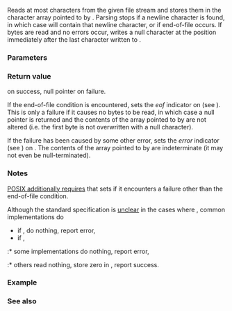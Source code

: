 {{cpp/title|fgets}}
{{cpp/io/c/navbar}}
{{ddcl|header=cstdio|
char* fgets( char* str, int count, std::FILE* stream );
}}

Reads at most {{c|count - 1}} characters from the given file stream and stores them in the character array pointed to by {{c|str}}. Parsing stops if a newline character is found, in which case {{c|str}} will contain that newline character, or if end-of-file occurs. If bytes are read and no errors occur, writes a null character at the position immediately after the last character written to {{c|str}}.

===Parameters===
{{par begin}}
{{par|str|pointer to an element of a char array}}
{{par|count|maximum number of characters to write (typically the length of {{c|str}})}}
{{par|stream|file stream to read the data from}}
{{par end}}

===Return value===
{{c|str}} on success, null pointer on failure.

If the end-of-file condition is encountered, sets the ''eof'' indicator on {{c|stream}} (see {{lc|std::feof()}}). This is only a failure if it causes no bytes to be read, in which case a null pointer is returned and the contents of the array pointed to by {{c|str}} are not altered (i.e. the first byte is not overwritten with a null character).

If the failure has been caused by some other error, sets the ''error'' indicator (see {{lc|std::ferror()}}) on {{c|stream}}. The contents of the array pointed to by {{c|str}} are indeterminate (it may not even be null-terminated).

===Notes===
[https://pubs.opengroup.org/onlinepubs/9699919799/functions/fgets.html POSIX additionally requires] that {{tt|fgets}} sets {{lc|errno}} if it encounters a failure other than the end-of-file condition.

Although the standard specification is [https://stackoverflow.com/questions/23388620 unclear] in the cases where {{c|1=count &lt;= 1}}, common implementations do
* if {{c|count &lt; 1}}, do nothing, report error,
* if {{c|1=count == 1}},
:* some implementations do nothing, report error,
:* others read nothing, store zero in {{c|str[0]}}, report success.

===Example===
{{example
|code=
#include &lt;cstdio&gt;
#include &lt;cstdlib&gt;
#include &lt;iomanip&gt;
#include &lt;iostream&gt;
#include &lt;span&gt;

void dump(std::span&lt;const char&gt; buf, std::size_t offset)
{
    std::cout &lt;&lt; std::dec;
    for (char ch : buf)
        std::cout &lt;&lt; (ch &gt;= ' ' ? ch : '.'), offset--;
    std::cout &lt;&lt; std::string(offset, ' ') &lt;&lt; std::hex
              &lt;&lt; std::setfill('0') &lt;&lt; std::uppercase;
    for (unsigned ch : buf)
        std::cout &lt;&lt; std::setw(2) &lt;&lt; ch &lt;&lt; ' ';
    std::cout &lt;&lt; std::dec &lt;&lt; '\n';
}

int main()
{
    std::FILE* tmpf = std::tmpfile();
    std::fputs("Alan Turing\n", tmpf);
    std::fputs("John von Neumann\n", tmpf);
    std::fputs("Alonzo Church\n", tmpf);

    std::rewind(tmpf);
    for (char buf[8]; std::fgets(buf, sizeof buf, tmpf) != nullptr;)
        dump(buf, 10);
}
|output=
Alan Tu.  41 6C 61 6E 20 54 75 00 
ring..u.  72 69 6E 67 0A 00 75 00 
John vo.  4A 6F 68 6E 20 76 6F 00 
n Neuma.  6E 20 4E 65 75 6D 61 00 
nn..uma.  6E 6E 0A 00 75 6D 61 00 
Alonzo .  41 6C 6F 6E 7A 6F 20 00 
Church..  43 68 75 72 63 68 0A 00
}}

===See also===
{{dsc begin}}
{{dsc inc|cpp/io/c/dsc fscanf}}
{{dsc inc|cpp/io/c/dsc gets}}
{{dsc inc|cpp/io/c/dsc fputs}}
{{dsc see c|c/io/fgets}}
{{dsc end}}

{{langlinks|de|es|fr|it|ja|pt|ru|zh}}
